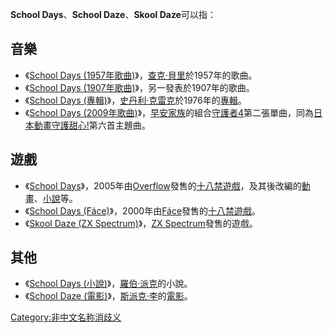 '''School Days'''、'''School Daze'''、'''Skool Daze'''可以指：

== 音樂 ==
* 《[[School_Days_(1957年歌曲)|School Days (1957年歌曲)]]》，[[查克·貝里|查克·貝里]]於1957年的歌曲。
* 《[[School_Days_(1907年歌曲)|School Days (1907年歌曲)]]》，另一發表於1907年的歌曲。
* 《[[School_Days_(專輯)|School Days (專輯)]]》，[[史丹利·克雷克|史丹利·克雷克]]於1976年的[[專輯|專輯]]。
* 《[[守護甜心!#片頭曲|School Days (2009年歌曲)]]》，[[早安家族|早安家族]]的組合[[守護者4|守護者4]]第二張單曲，同為[[日本|日本]][[動畫|動畫]][[守護甜心!|守護甜心!]]第六首主題曲。

== 遊戲 ==
* 《[[School_Days|School Days]]》，2005年由[[0verflow|Overflow]]發售的[[十八禁遊戲|十八禁遊戲]]，及其後改編的[[動畫|動畫]]、[[小說|小說]]等。
* 《[[School_Days_(Fáce)|School Days (Fáce)]]》，2000年由[[Fáce|Fáce]]發售的[[十八禁遊戲|十八禁遊戲]]。
* 《[[Skool_Daze_(ZX_Spectrum)|Skool Daze (ZX Spectrum)]]》，[[ZX_Spectrum|ZX Spectrum]]發售的遊戲。

== 其他 ==
* 《[[School_Days_(小說)|School Days (小說)]]》，[[羅伯·派克|羅伯·派克]]的小說。
* 《[[School_Daze_(電影)|School Daze (電影)]]》，[[斯派克·李|斯派克·李]]的[[電影|電影]]。

{{disambig|Cat=作品消歧義}}

[[Category:非中文名称消歧义|Category:非中文名称消歧义]]